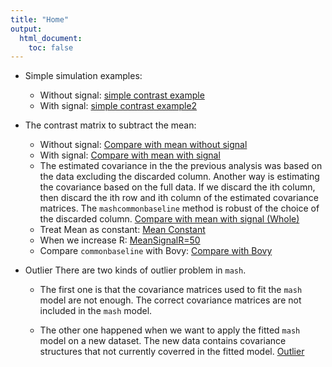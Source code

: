 ```yaml
---
title: "Home"
output:
  html_document:
    toc: false
---
```


* Simple simulation examples:
    + Without signal: [simple contrast example](Simple.Contrast1.html)
    + With signal: [simple contrast example2](Simple.Contrast2.html)
    
* The contrast matrix to subtract the mean:
    + Without signal: [Compare with mean without signal](CompareMeanNonSignal.html)
    + With signal: [Compare with mean with signal](CompareMeanSignalRec.html)
    + The estimated covariance in the the previous analysis was based on the data excluding the discarded column. Another way is estimating the covariance based on the full data. If we discard the ith column, then discard the ith row and ith column of the estimated covariance matrices. The `mashcommonbaseline` method is robust of the choice of the discarded column. [Compare with mean with signal (Whole)](CompareMeanSignalRecWhole.html)
    + Treat Mean as constant: [Mean Constant](CompareMeanSignalRecMis.html)
    + When we increase R: [MeanSignalR=50](CompareMeanSignalRecR50.html)
    + Compare `commonbaseline` with Bovy: [Compare with Bovy](MeanSignal_CondnMean.html)
* Outlier 
    There are two kinds of outlier problem in `mash`. 

    + The first one is that the covariance matrices used to fit the `mash` model are not enough. The correct covariance matrices are not included in the `mash` model.

    + The other one happened when we want to apply the fitted `mash` model on a new dataset. The new data contains covariance structures that not currently coverred in the fitted model. [Outlier](Outlier_sim.html)

